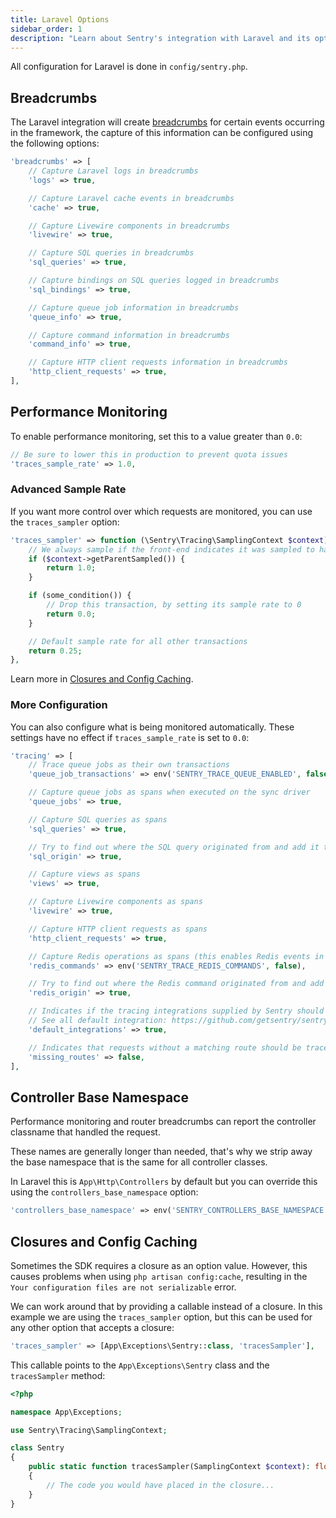 ```yaml
---
title: Laravel Options
sidebar_order: 1
description: "Learn about Sentry's integration with Laravel and its options for breadcrumbs, and performance."
---
```


All configuration for Laravel is done in `config/sentry.php`.

## Breadcrumbs

The Laravel integration will create [breadcrumbs](../../enriching-events/breadcrumbs/) for certain events occurring in the framework, the capture of this information can be configured using the following options:

```php {filename:config/sentry.php}
'breadcrumbs' => [
    // Capture Laravel logs in breadcrumbs
    'logs' => true,

    // Capture Laravel cache events in breadcrumbs
    'cache' => true,

    // Capture Livewire components in breadcrumbs
    'livewire' => true,

    // Capture SQL queries in breadcrumbs
    'sql_queries' => true,

    // Capture bindings on SQL queries logged in breadcrumbs
    'sql_bindings' => true,

    // Capture queue job information in breadcrumbs
    'queue_info' => true,

    // Capture command information in breadcrumbs
    'command_info' => true,

    // Capture HTTP client requests information in breadcrumbs
    'http_client_requests' => true,
],
```

## Performance Monitoring

To enable performance monitoring, set this to a value greater than `0.0`:

```php {filename:config/sentry.php}
// Be sure to lower this in production to prevent quota issues
'traces_sample_rate' => 1.0,
```

### Advanced Sample Rate

If you want more control over which requests are monitored, you can use the `traces_sampler` option:

```php {filename:config/sentry.php}
'traces_sampler' => function (\Sentry\Tracing\SamplingContext $context): float {
    // We always sample if the front-end indicates it was sampled to have full traces front to back
    if ($context->getParentSampled()) {
        return 1.0;
    }

    if (some_condition()) {
        // Drop this transaction, by setting its sample rate to 0
        return 0.0;
    }

    // Default sample rate for all other transactions
    return 0.25;
},
```

<Note>

Learn more in [Closures and Config Caching](/platforms/php/guides/laravel/configuration/laravel-options/#closures-and-config-caching).

</Note>

### More Configuration

You can also configure what is being monitored automatically. These settings have no effect if `traces_sample_rate` is set to `0.0`:

```php {filename:config/sentry.php}
'tracing' => [
    // Trace queue jobs as their own transactions
    'queue_job_transactions' => env('SENTRY_TRACE_QUEUE_ENABLED', false),

    // Capture queue jobs as spans when executed on the sync driver
    'queue_jobs' => true,

    // Capture SQL queries as spans
    'sql_queries' => true,

    // Try to find out where the SQL query originated from and add it to the query spans
    'sql_origin' => true,

    // Capture views as spans
    'views' => true,

    // Capture Livewire components as spans
    'livewire' => true,

    // Capture HTTP client requests as spans
    'http_client_requests' => true,

    // Capture Redis operations as spans (this enables Redis events in Laravel)
    'redis_commands' => env('SENTRY_TRACE_REDIS_COMMANDS', false),

    // Try to find out where the Redis command originated from and add it to the command spans
    'redis_origin' => true,

    // Indicates if the tracing integrations supplied by Sentry should be loaded
    // See all default integration: https://github.com/getsentry/sentry-laravel/tree/master/src/Sentry/Laravel/Tracing/Integrations
    'default_integrations' => true,

    // Indicates that requests without a matching route should be traced
    'missing_routes' => false,
],
```

## Controller Base Namespace

Performance monitoring and router breadcrumbs can report the controller classname that handled the request.

These names are generally longer than needed, that's why we strip away the base namespace that is the same for all controller classes.

In Laravel this is `App\Http\Controllers` by default but you can override this using the `controllers_base_namespace` option:

```php {filename:config/sentry.php}
'controllers_base_namespace' => env('SENTRY_CONTROLLERS_BASE_NAMESPACE', 'App\\Http\\Controllers'),
```

## Closures and Config Caching

Sometimes the SDK requires a closure as an option value. However, this causes problems when using `php artisan config:cache`, resulting in the `Your configuration files are not serializable` error.

We can work around that by providing a callable instead of a closure. In this example we are using the `traces_sampler` option, but this can be used for any other option that accepts a closure:

```php {filename:config/sentry.php}
'traces_sampler' => [App\Exceptions\Sentry::class, 'tracesSampler'],
```

This callable points to the `App\Exceptions\Sentry` class and the `tracesSampler` method:

```php {filename:app/Exceptions/Sentry.php}
<?php

namespace App\Exceptions;

use Sentry\Tracing\SamplingContext;

class Sentry
{
    public static function tracesSampler(SamplingContext $context): float
    {
        // The code you would have placed in the closure...
    }
}
```
